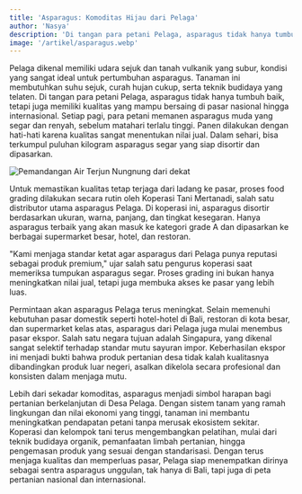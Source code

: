 ```yaml
---
title: 'Asparagus: Komoditas Hijau dari Pelaga'
author: 'Nasya'
description: 'Di tangan para petani Pelaga, asparagus tidak hanya tumbuh baik, tetapi juga memiliki kualitas yang mampu bersaing di pasar nasional hingga internasional.'
image: '/artikel/asparagus.webp'
---
```

Pelaga dikenal memiliki udara sejuk dan tanah vulkanik yang subur, kondisi yang sangat ideal untuk pertumbuhan asparagus. Tanaman ini membutuhkan suhu sejuk, curah hujan cukup, serta teknik budidaya yang telaten. Di tangan para petani Pelaga, asparagus tidak hanya tumbuh baik, tetapi juga memiliki kualitas yang mampu bersaing di pasar nasional hingga internasional. Setiap pagi, para petani memanen asparagus muda yang segar dan renyah, sebelum matahari terlalu tinggi. Panen dilakukan dengan hati-hati karena kualitas sangat menentukan nilai jual. Dalam sehari, bisa terkumpul puluhan kilogram asparagus segar yang siap disortir dan dipasarkan.

![Pemandangan Air Terjun Nungnung dari dekat](/koperasi.JPG)

Untuk memastikan kualitas tetap terjaga dari ladang ke pasar, proses food grading dilakukan secara rutin oleh Koperasi Tani Mertanadi, salah satu distributor utama asparagus Pelaga. Di koperasi ini, asparagus disortir berdasarkan ukuran, warna, panjang, dan tingkat kesegaran. Hanya asparagus terbaik yang akan masuk ke kategori grade A dan dipasarkan ke berbagai supermarket besar, hotel, dan restoran.

"Kami menjaga standar ketat agar asparagus dari Pelaga punya reputasi sebagai produk premium," ujar salah satu pengurus koperasi saat memeriksa tumpukan asparagus segar. Proses grading ini bukan hanya meningkatkan nilai jual, tetapi juga membuka akses ke pasar yang lebih luas.

Permintaan akan asparagus Pelaga terus meningkat. Selain memenuhi kebutuhan pasar domestik seperti hotel-hotel di Bali, restoran di kota besar, dan supermarket kelas atas, asparagus dari Pelaga juga mulai menembus pasar ekspor. Salah satu negara tujuan adalah Singapura, yang dikenal sangat selektif terhadap standar mutu sayuran impor. Keberhasilan ekspor ini menjadi bukti bahwa produk pertanian desa tidak kalah kualitasnya dibandingkan produk luar negeri, asalkan dikelola secara profesional dan konsisten dalam menjaga mutu.


Lebih dari sekadar komoditas, asparagus menjadi simbol harapan bagi pertanian berkelanjutan di Desa Pelaga. Dengan sistem tanam yang ramah lingkungan dan nilai ekonomi yang tinggi, tanaman ini membantu meningkatkan pendapatan petani tanpa merusak ekosistem sekitar. Koperasi dan kelompok tani terus mengembangkan pelatihan, mulai dari teknik budidaya organik, pemanfaatan limbah pertanian, hingga pengemasan produk yang sesuai dengan standarisasi. Dengan terus menjaga kualitas dan memperluas pasar, Pelaga siap menempatkan dirinya sebagai sentra asparagus unggulan, tak hanya di Bali, tapi juga di peta pertanian nasional dan internasional.

